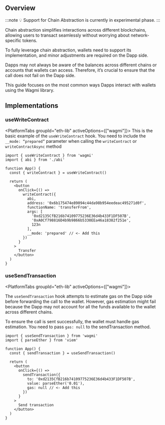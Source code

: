 
## Overview

:::note
💡 Support for Chain Abstraction is currently in experimental phase.
:::

Chain abstraction simplifies interactions across different blockchains, allowing users to transact seamlessly without worrying about network-specific tokens.

To fully leverage chain abstraction, wallets need to support its implementation, and minor adjustments are required on the Dapp side.

Dapps may not always be aware of the balances across different chains or accounts that wallets can access. Therefore, it’s crucial to ensure that the call does not fail on the Dapp side.

This guide focuses on the most common ways Dapps interact with wallets using the Wagmi library.

## Implementations

### useWriteContract

<PlatformTabs groupId="eth-lib" activeOptions={["wagmi"]}>
<PlatformTabItem value="wagmi">
This is the basic example of the `useWriteContract` hook. You need to include the `__mode: “prepared”` parameter when calling the `writeContract` or `writeContractAsync` method

```tsx
import { useWriteContract } from 'wagmi'
import { abi } from './abi'

function App() {
  const { writeContract } = useWriteContract()

  return (
    <button
      onClick={() =>
        writeContract({
          abi,
          address: '0x6b175474e89094c44da98b954eedeac495271d0f',
          functionName: 'transferFrom',
          args: [
            '0xd2135CfB216b74109775236E36d4b433F1DF507B',
            '0xA0Cf798816D4b9b9866b5330EEa46a18382f251e',
            123n
          ],
          __mode: 'prepared' // <- Add this
        })
      }
    >
      Transfer
    </button>
  )
}
```

</PlatformTabItem>
</PlatformTabs>

### useSendTransaction

<PlatformTabs groupId="eth-lib" activeOptions={["wagmi"]}>
<PlatformTabItem value="wagmi">

The `useSendTransaction` hook attempts to estimate gas on the Dapp side before forwarding the call to the wallet. However, gas estimation might fail because the Dapp may not account for all the funds available to the wallet across different chains.

To ensure the call is sent successfully, the wallet must handle gas estimation. You need to pass `gas: null` to the sendTransaction method.

```tsx
import { useSendTransaction } from 'wagmi'
import { parseEther } from 'viem'

function App() {
  const { sendTransaction } = useSendTransaction()

  return (
    <button
      onClick={() =>
        sendTransaction({
          to: '0xd2135CfB216b74109775236E36d4b433F1DF507B',
          value: parseEther('0.01'),
          gas: null // <- Add this
        })
      }
    >
      Send transaction
    </button>
  )
}
```

</PlatformTabItem>
</PlatformTabs>
